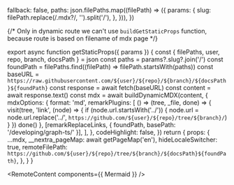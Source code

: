 
  fallback: false,
  paths: json.filePaths.map((filePath) => ({
    params: {
      slug: filePath.replace(/\.mdx?/, '').split('/'),
    },
  })),
})

{/* Only in dynamic route we can't use `buildGetStaticProps` function, because route is based on filename of mdx page */}

export async function getStaticProps({ params }) {
  const { filePaths, user, repo, branch, docsPath } = json
  const paths = params?.slug?.join('/')
  const foundPath = filePaths.find((filePath) => filePath.startsWith(paths))
  const baseURL = `https://raw.githubusercontent.com/${user}/${repo}/${branch}/${docsPath}${foundPath}`
  const response = await fetch(baseURL)
  const content = await response.text()
  const mdx = await buildDynamicMDX(content, {
    mdxOptions: {
      format: 'md',
      remarkPlugins: [
        () => (tree, _file, done) => {
          visit(tree, 'link', (node) => {
            if (node.url.startsWith('../')) {
              node.url = node.url.replace('../', `https://github.com/${user}/${repo}/tree/${branch}/`)
            }
          })
          done()
        },
        [remarkReplaceLinks, { foundPath, basePath: '/developing/graph-ts/' }],
      ],
    },
    codeHighlight: false,
  })
  return {
    props: {
      ...mdx,
      __nextra_pageMap: await getPageMap('en'),
      hideLocaleSwitcher: true,
      remoteFilePath: `https://github.com/${user}/${repo}/tree/${branch}/${docsPath}${foundPath}`,
    },
  }
}

<RemoteContent components={{ Mermaid }} />
